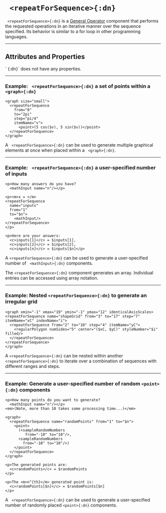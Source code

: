 


# ` <repeatForSequence>{:dn}`

` <repeatForSequence>{:dn}` is a [General Operator](../document_structure/essentialConcepts#component-types)
component that performs the requested operations in an iterative manner over the sequence specified.
Its behavior is similar to a for loop in other programming languages.


---


## Attributes and Properties 
 <AttrDisplay name='repeatForSequence'/> 
` <repeatForSequence>{:dn}` does not have any properties.

---

### Example: ` <repeatForSequence>{:dn}` a set of points within a ` <graph>{:dn}`


```doenet-editor-horiz
<graph size="small">
  <repeatForSequence 
    from="0" 
    to="2pi" 
    step="pi/4" 
    itemName="v">
      <point>(5 cos($v), 5 sin($v))</point>
  </repeatForSequence>
</graph> 
```



A ` <repeatForSequence>{:dn}` can be used to generate multiple graphical elements at 
once when placed within a ` <graph>{:dn}`.



---

### Example: ` <repeatForSequence>{:dn}` a user-specified number of inputs


```doenet-editor-horiz
<p>How many answers do you have? 
  <mathInput name="n"/></p>

<p><m>x = </m>
<repeatForSequence 
  name="inputs" 
  from="1" 
  to="$n">
    <mathInput/>
</repeatForSequence>
</p>

<p>Here are your answers: 
  <c>inputs[1]</c> = $inputs[1], 
  <c>inputs[2]</c> = $inputs[2], 
  <c>inputs[n]</c> = $inputs[$n]</p>
```



A `<repeatForSequence>{:dn}` can be used to generate a user-specified number of ` <mathInput>{:dn}` 
components.

The `<repeatForSequence>{:dn}` component generates an array. Individual entries can be accessed 
using array notation.


---

### Example: Nested `<repeatForSequence>{:dn}` to generate an irregular grid


```doenet-example
<graph xmin="-1" xmax="19" ymin="-1" ymax="12" identicalAxisScales>
<repeatForSequence name="shapeGrid" from="3" to="17" step="7" itemName="xC" indexName="i">
  <repeatForSequence from="2" to="10" step="4" itemName="yC">
    <regularPolygon numSides="5" center="($xC, $yC)" styleNumber="$i" filled/>
  </repeatForSequence>
</repeatForSequence>
</graph>
```


A `<repeatForSequence>{:dn}` can be nested within another `<repeatForSequence>{:dn}` to iterate
over a combination of sequences with different ranges and steps.


---

### Example: Generate a user-specified number of random `<point>{:dn}` components

```doenet-editor-horiz
<p>How many points do you want to generate?
  <mathInput name="n"/></p>
<em>(Note, more than 10 takes some processing time...)</em>

<graph>
  <repeatForSequence name="randomPoints" from="1" to="$n">
    <point>
      (<sampleRandomNumbers 
         from="-10" to="10"/>, 
      <sampleRandomNumbers 
        from="-10" to="10"/>)
    </point>
  </repeatForSequence>
</graph>

<p>The generated points are: 
  <c>randomPoints</c> = $randomPoints
</p>

<p>The <m>n^{th}</m> generated point is: 
  <c>randomPoints[$n]</c> = $randomPoints[$n]
</p>
```


A ` <repeatForSequence>{:dn}` can be used to generate a user-specified number of randomly placed `<point>{:dn}` components.
